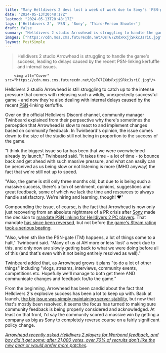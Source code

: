 ```yaml
---
title: "Many Helldivers 2 devs lost a week of work due to Sony's 'PSN-gate,' and they were already struggling with 'massive pressure' from the shooter's explosive launch"
date: "2024-05-13T20:48:17Z"
lastmod: "2024-05-13T20:48:17Z"
tags: ['Helldivers 2', 'PSN', 'Sony', 'Third-Person Shooter']
draft: false
summary: "Helldivers 2 studio Arrowhead is struggling to handle the game's success, leading to delays caused by the recent PSN-linking kerfuffle and internal issues."
images: ["https://cdn.mos.cms.futurecdn.net/QsTG7ZXdxRxjjSRkcJsriC.jpg"]
layout: PostSimple
---
```

> Helldivers 2 studio Arrowhead is struggling to handle the game's success, leading to delays caused by the recent PSN-linking kerfuffle and internal issues.


        <img alt="Cover" src="https://cdn.mos.cms.futurecdn.net/QsTG7ZXdxRxjjSRkcJsriC.jpg"/>
        
Helldivers 2 studio Arrowhead is still struggling to catch up to the intense pressure that comes with releasing such a wildly, unexpectedly successful game - and now they're also dealing with internal delays caused by the recent [PSN](https://www.gamesradar.com/tag/playstation-network/)-linking kerfuffle.

Over on the official Helldivers Discord channel, community manager Twinbeard explained from their perpsective why there's sometimes the perception that Arrowhead is slow to react to and implement changes based on community feedback. In Twinbeard's opinion, the issue comes down to the size of the studio still not being in proportion to the success of the game.

"I think the biggest issue so far has been that we were overwhelmed already by launch," Twinbeard said. "It takes time - a lot of time - to bounce back and get ahead with such massive pressure, and what can easily can be perceived as us being slow or not listening is more (IMHO anyway) the fact that we're still not up to speed.

"Also, the game is still only three months old, but due to is being such a massive success, there's a ton of sentiment, opinions, suggestions and great feedback, some of which we lack the time and resources to always handle satisfactory. We're hiring and learning, though! ❤️"

Compounding the issue, of course, is the fact that Arrowhead is now only just recovering from an absolute nightmare of a PR crisis after [Sony](https://www.gamesradar.com/tag/sony/) made the decision to [mandate PSN linking for Helldivers 2 PC players](https://www.gamesradar.com/games/third-person-shooter/helldivers-2-pc-players-will-be-forced-to-link-to-a-psn-account-later-this-month-for-greater-security-from-sony/). That mandate [has since been reversed](https://www.gamesradar.com/games/third-person-shooter/helldivers-2-players-triumph-as-sony-walks-back-psn-account-linking-decision-and-studio-ceo-says-hes-impressed-by-the-willpower-of-the-community/), but not before [the game's Steam rating took a serious beating](https://www.gamesradar.com/games/third-person-shooter/thousands-of-negative-steam-reviews-hit-helldivers-2-after-players-learn-they-need-a-psn-account-to-continue-playing/).

"Also, when sth like the PSN-gate (TM) happens, a lot of things come to a halt," Twinbeard said. "Many of us at AH more or less 'lost' a week due to this, and only now are slowly getting back to what we were doing before all of this (and that's even with it not being entirely resolved as well)."

Twinbeard added that, as Arrowhead grows it plans "to do a lot of other things" including "vlogs, streams, interviews, community events, competitions etc. Hopefully we'll manage to both get there AND communicate changes and feedback for/to the game."

From the beginning, Arrowhead has been candid about the fact that Helldivers 2's explosive success has been a lot to keep up with. Back at launch, [the big issue was simply maintaining server stability](https://www.gamesradar.com/after-overwhelming-success-helldivers-2-raises-player-cap-to-450000-to-improve-server-stability-we-are-still-struggling-to-keep-up/), but now that that's mostly been resolved, it seems the focus has turned to making sure community feedback is being properly considered and acknowledged. At least on that front, I'd say the community scored a massive win by getting a company as big as Sony to completely reverse course on a fairly significant policy change.

[<em>Arrowhead recently asked Helldivers 2 players for Warbond feedback, and boy did it get some: after 21,000 votes, over 70% of recruits don't like the new gear or would prefer more patches</em>](https://www.gamesradar.com/games/third-person-shooter/helldivers-2-dev-asked-players-for-warbond-feedback-and-boy-did-it-get-some-after-21000-votes-over-70-of-recruits-dont-like-the-new-gear-and-would-prefer-more-patches/).
        